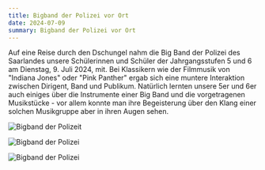 ```yaml
---
title: Bigband der Polizei vor Ort
date: 2024-07-09
summary: Bigband der Polizei vor Ort
---
```


Auf eine Reise durch den Dschungel nahm die Big Band der Polizei des Saarlandes unsere Schülerinnen und Schüler der Jahrgangsstufen 5 und 6 am Dienstag, 9. Juli 2024, mit. Bei Klassikern wie der Filmmusik von "Indiana Jones" oder "Pink Panther" ergab sich eine muntere Interaktion zwischen Dirigent, Band und Publikum. Natürlich lernten unsere 5er und 6er auch einiges über die Instrumente einer Big Band und die vorgetragenen Musikstücke - vor allem konnte man ihre Begeisterung über den Klang einer solchen Musikgruppe aber in ihren Augen sehen.

![Bigband der Polizeit](bigband-der-polizei-vor-ort-1.jpg)

![Bigband der Polizei](bigband-der-polizei-vor-ort-2.jpg)

![Bigband der Polizei](bigband-der-polizei-vor-ort-3.jpg)   

